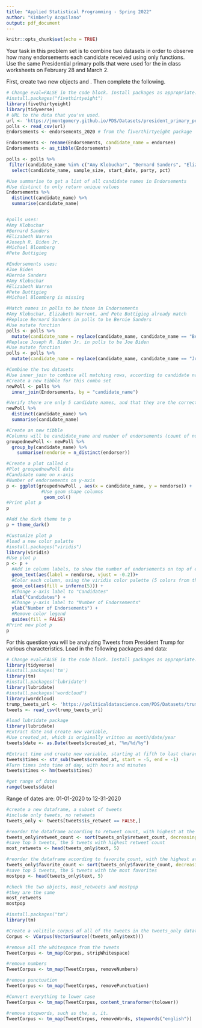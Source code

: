 ```yaml
---
title: "Applied Statistical Programming - Spring 2022"
author: "Kimberly Acquilano"
output: pdf_document
---
```


```r
knitr::opts_chunk$set(echo = TRUE)
```

\begin{center}
{\Large{\textbf{Problem Set 4}}} \\
\vspace{4 bp}
Due Wednesday, March 21, 10:00 AM (Before Class) \\
\end{center}

\section*{Instructions}
\begin{enumerate}
  \item The following questions should each be answered within an Rmarkdown file. Be sure to provide many comments in your code blocks to facilitate grading. Undocumented code will not be graded.
  \item Work on git. Continue to work in the repository you forked from \url{https://github.com/johnsontr/AppliedStatisticalProgramming2022} and add your code for Problem Set 4. Commit and push frequently. Use meaningful commit messages because these will affect your grade.
  \item You may work in teams, but each student should develop their own Rmarkdown file. To be clear, there should be no copy and paste. Each keystroke in the assignment should be your own.
  \item For students new to programming, this may take a while. Get started.
\end{enumerate}

\section*{\texttt{tidyverse}}

Your task in this problem set is to combine two datasets in order to observe how many endorsements each candidate received using only \texttt{dplyr} functions. Use the same Presidential primary polls that were used for the in class worksheets on February 28 and March 2.


First, create two new objects \texttt{polls} and \texttt{Endorsements}. Then complete the following.
\begin{itemize}
  \item Change the \texttt{Endorsements} variable name endorsee to \texttt{candidate\_name}.
  \item Change the \texttt{Endorsements} dataframe into a \texttt{tibble} object.
  \item Filter the \texttt{poll} variable to only include the following 6 candidates: Amy Klobuchar, Bernard Sanders,Elizabeth Warren, Joseph R. Biden Jr., Michael Bloomberg, Pete Buttigieg \textbf{and} subset the dataset to the following five variables: \texttt{candidate\_name, sample\_size, start\_date, party, pct}
  \item Compare the candidate names in the two datasets and find instances where the a candidates name is spelled differently i.e. Bernard vs. Bernie. Using only \texttt{dplyr} functions, make these the same across datasets. 
  \item Now combine the two datasets by candidate name using \texttt{dplyr} (there will only be five candidates after joining).
  \item Create a variable which indicates the number of endorsements for each of the five candidates using \texttt{dplyr}.
  \item Plot the number of endorsement each of the 5 candidates have using \texttt{ggplot()}. Save your plot as an object \texttt{p}.
  \item Rerun the previous line as follows: \texttt{p + theme\_dark()}. Notice how you can still customize your plot without rerunning the plot with new options.
  \item Now, using the knowledge from the last step change the label of the X and Y axes to be more informative, add a title. Save the plot in your forked repository.
\end{itemize}



```r
# Change eval=FALSE in the code block. Install packages as appropriate.
#install.packages("fivethirtyeight")
library(fivethirtyeight)
library(tidyverse)
# URL to the data that you've used.
url <- 'https://jmontgomery.github.io/PDS/Datasets/president_primary_polls_feb2020.csv'
polls <- read_csv(url)
Endorsements <- endorsements_2020 # from the fiverthirtyeight package

Endorsements <- rename(Endorsements, candidate_name = endorsee)
Endorsements <- as_tibble(Endorsements)

polls <- polls %>% 
 filter(candidate_name %in% c("Amy Klobuchar", "Bernard Sanders", "Elizabeth Warren", "Joseph R. Biden Jr.", "Michael Bloomberg", "Pete Buttigieg")) %>% 
  select(candidate_name, sample_size, start_date, party, pct)

#Use summarise to get a list of all candidate names in Endorsements
#Use distinct to only return unique values
Endorsements %>% 
  distinct(candidate_name) %>% 
  summarise(candidate_name)


#polls uses:
#Amy Klobuchar
#Bernard Sanders
#Elizabeth Warren
#Joseph R. Biden Jr.
#Michael Bloomberg
#Pete Buttigieg

#Endorsements uses:
#Joe Biden
#Bernie Sanders
#Amy Klobuchar
#Elizabeth Warren
#Pete Buttigieg
#Michael Bloomberg is missing

#Match names in polls to be those in Endorsements
#Amy Klobuchar, Elizabeth Warrent, and Pete Buttigieg already match
#Replace Bernard Sanders in polls to be Bernie Sanders
#Use mutate function
polls <- polls %>% 
  mutate(candidate_name = replace(candidate_name, candidate_name == "Bernard Sanders", "Bernie Sanders")) 
#Replace Joseph R. Biden Jr. in polls to be Joe Biden
#Use mutate function
polls <- polls %>% 
  mutate(candidate_name = replace(candidate_name, candidate_name == "Joseph R. Biden Jr.", "Joe Biden")) 

#Combine the two datasets
#Use inner_join to combine all matching rows, according to candidate name, and drop rows that do not match
#Create a new tibble for this combo set
newPoll <- polls %>% 
  inner_join(Endorsements, by = "candidate_name")

#Verify there are only 5 candidate names, and that they are the correct names
newPoll %>% 
  distinct(candidate_name) %>% 
  summarise(candidate_name)

#Create an new tibble
#Columns will be candidate_name and number of endorsements (count of number of distinct endorers), called nendorse
groupednewPoll <- newPoll %>% 
  group_by(candidate_name) %>% 
    summarise(nendorse = n_distinct(endorser))

#Create a plot called c
#Plot groupednewPoll data
#Candidate name on x-axis
#Number of endorsements on y-axis
p <- ggplot(groupednewPoll , aes(x = candidate_name, y = nendorse)) +
             #Use geom shape columns
              geom_col()
#Print plot p
p

#Add the dark theme to p
p + theme_dark()

#Customize plot p
#load a new color palatte
#install.packages("viridis")
library(viridis)
#Use plot p
p <- p +
  #Add in column labels, to show the number of endorsements on top of each column
  geom_text(aes(label = nendorse, vjust = -0.2))+
  #Color each column, using the viridis color palette (5 colors from the inferno option)
  geom_col(aes(fill = inferno(5))) +
  #Change x-axis label to "Candidates"
  xlab("Candidates") +
  #Change y-axis label to "Number of Endorsements"
  ylab("Number of Endorsements") +
  #Remove color legend
  guides(fill = FALSE)
#Print new plot p
p

```


\section*{Text-as-Data with \texttt{tidyverse}}

For this question you will be analyzing Tweets from President Trump for various characteristics. Load in the following packages and data:

```r
# Change eval=FALSE in the code block. Install packages as appropriate.
library(tidyverse)
#install.packages('tm')
library(tm) 
#install.packages('lubridate')
library(lubridate)
#install.packages('wordcloud')
library(wordcloud)
trump_tweets_url <- 'https://politicaldatascience.com/PDS/Datasets/trump_tweets.csv'
tweets <- read_csv(trump_tweets_url)
```

\begin{itemize}
  \item First separate the \texttt{created\_at} variable into two new variables where the date and the time are in separate columns. After you do that, then report the range of dates that is in this dataset.
  \item Using \texttt{dplyr} subset the data to only include original tweets (remove retweents) and show the text of the President's \textbf{top 5} most popular and most retweeted tweets. (Hint: The \texttt{match} function can help you find the index once you identify the largest values.) 
  \item Create a \textit{corpus} of the tweet content and put this into the object \texttt{Corpus} using the \texttt{tm} (text mining) package. (Hint: Do the assigned readings.)
  \item Remove extraneous whitespace, remove numbers and punctuation, convert everything to lower case and remove 'stop words' that have little substantive meaning (the, a, it).
  \item Now create a \texttt{wordcloud} to visualize the top 50 words the President uses in his tweets. Use only words that occur at least three times. Display the plot with words in random order and use 50 random colors. Save the plot into your forked repository.\item Create a \textit{document term matrix} called \texttt{DTM} that includes the argument \texttt{ control = list(weighting = weightTfIdf)}
  \item Finally, report the 50 words with the the highest tf.idf scores using a lower frequency bound of .8.
\end{itemize}


```r
#load lubridate package
library(lubridate)
#Extract date and create new variable,
#Use created_at, which is originally written as month/date/year
tweets$date <- as.Date(tweets$created_at, "%m/%d/%y")

#Extract time and create new variable, starting at fifth to last character and ending at last character of created_at
tweets$times <- str_sub(tweets$created_at, start = -5, end = -1)
#Turn times into time of day, with hours and minutes
tweets$times <- hm(tweets$times)

#get range of dates
range(tweets$date)
```
Range of dates are: 01-01-2020 to 12-31-2020


```r
#create a new dataframe, a subset of tweets
#include only tweets, no retweets
tweets_only <- tweets[tweets$is_retweet == FALSE,]

#reorder the dataframe according to retweet_count, with highest at the top, put NAs at the end
tweets_only$retweet_count <- sort(tweets_only$retweet_count, decreasing = TRUE, na.last = TRUE)
#save top 5 tweets, the 5 tweets with highest retweet count
most_retweets <- head(tweets_only$text, 5)

#reorder the dataframe according to favorite_count, with the highest at the top, put NAs at the end
tweets_only$favorite_count <- sort(tweets_only$favorite_count, decreasing = TRUE, na.last = TRUE)
#save top 5 tweets, the 5 tweets with the most favorites
mostpop <- head(tweets_only$text, 5)

#check the two objects, most_retweets and mostpop
#they are the same
most_retweets
mostpop
```

```r
#install.packages("tm")
library(tm)

#Create a volitile corpus of all of the tweets in the tweets_only datatframe
Corpus <- VCorpus(VectorSource((tweets_only$text)))

#remove all the whitespace from the tweets
TweetCorpus <- tm_map(Corpus, stripWhitespace)

#remove numbers
TweetCorpus <- tm_map(TweetCorpus, removeNumbers)

#remove punctuation
TweetCorpus <- tm_map(TweetCorpus, removePunctuation)

#Convert everything to lower case
TweetCorpus <- tm_map(TweetCorpus, content_transformer(tolower))

#remove stopwords, such as the, a, it.
TweetCorpus <- tm_map(TweetCorpus, removeWords, stopwords("english"))



```





